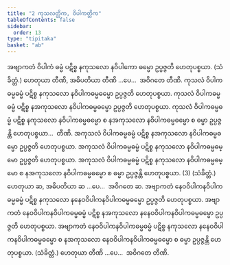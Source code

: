 ```yaml
---
title: "2 ကုသလတ္တိက, ဝိပါကတ္တိက"
tableOfContents: false
sidebar:
  order: 13
type: "tipitaka"
basket: "ab"
---
```



<DynamicBreadcrumb />

<Division number="9">

<Paragraph number="22">
အဗျာကတံ ဝိပါကံ ဓမ္မံ ပဋိစ္စ နကုသလော နဝိပါကော ဓမ္မော ဥပ္ပဇ္ဇတိ ဟေတုပစ္စယာ. (သံခိတ္တံ.)
</Paragraph>

<Paragraph number="23">
ဟေတုယာ တီဏိ, အဓိပတိယာ တီဏိ …ပေ…  အဝိဂတေ တီဏိ.
</Paragraph>

</Division>
<Division number="10">

<Paragraph number="24">
ကုသလံ ဝိပါကဓမ္မဓမ္မံ ပဋိစ္စ နကုသလော နဝိပါကဓမ္မဓမ္မော ဥပ္ပဇ္ဇတိ ဟေတုပစ္စယာ. ကုသလံ ဝိပါကဓမ္မဓမ္မံ ပဋိစ္စ နအကုသလော နဝိပါကဓမ္မဓမ္မော ဥပ္ပဇ္ဇတိ ဟေတုပစ္စယာ. ကုသလံ ဝိပါကဓမ္မဓမ္မံ ပဋိစ္စ နကုသလော နဝိပါကဓမ္မဓမ္မော စ နအကုသလော နဝိပါကဓမ္မဓမ္မော စ ဓမ္မာ ဥပ္ပဇ္ဇန္တိ ဟေတုပစ္စယာ…  တီဏိ.
</Paragraph>

<Paragraph number="25">
အကုသလံ ဝိပါကဓမ္မဓမ္မံ ပဋိစ္စ နအကုသလော နဝိပါကဓမ္မဓမ္မော ဥပ္ပဇ္ဇတိ ဟေတုပစ္စယာ. အကုသလံ ဝိပါကဓမ္မဓမ္မံ ပဋိစ္စ နကုသလော နဝိပါကဓမ္မဓမ္မော ဥပ္ပဇ္ဇတိ ဟေတုပစ္စယာ. အကုသလံ ဝိပါကဓမ္မဓမ္မံ ပဋိစ္စ နကုသလော နဝိပါကဓမ္မဓမ္မော စ နအကုသလော နဝိပါကဓမ္မဓမ္မော စ ဓမ္မာ ဥပ္ပဇ္ဇန္တိ ဟေတုပစ္စယာ. (3) (သံခိတ္တံ.)
</Paragraph>

<Paragraph number="26">
ဟေတုယာ ဆ, အဓိပတိယာ ဆ …ပေ…  အဝိဂတေ ဆ.
</Paragraph>

</Division>
<Division number="11">

<Paragraph number="27">
အဗျာကတံ နေဝဝိပါကနဝိပါကဓမ္မဓမ္မံ ပဋိစ္စ နကုသလော နနေဝဝိပါကနဝိပါကဓမ္မဓမ္မော ဥပ္ပဇ္ဇတိ ဟေတုပစ္စယာ. အဗျာကတံ နေဝဝိပါကနဝိပါကဓမ္မဓမ္မံ ပဋိစ္စ နအကုသလော နနေဝဝိပါကနဝိပါကဓမ္မဓမ္မော ဥပ္ပဇ္ဇတိ ဟေတုပစ္စယာ. အဗျာကတံ နေဝဝိပါကနဝိပါကဓမ္မဓမ္မံ ပဋိစ္စ နကုသလော နနေဝဝိပါကနဝိပါကဓမ္မဓမ္မော စ နအကုသလော နေဝဝိပါကနဝိပါကဓမ္မဓမ္မော စ ဓမ္မာ ဥပ္ပဇ္ဇန္တိ ဟေတုပစ္စယာ. (သံခိတ္တံ.) ဟေတုယာ တီဏိ …ပေ…  အဝိဂတေ တီဏိ.
</Paragraph>
</Division>